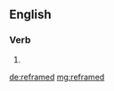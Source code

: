 {{also|re-framed}}
==English==

===Verb===
{{head|en|verb form}}

# {{en-past of|reframe}}

[[de:reframed]]
[[mg:reframed]]